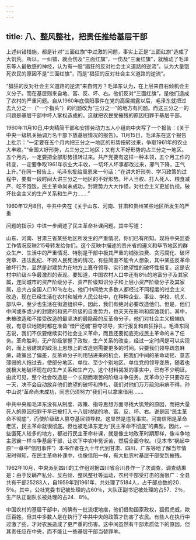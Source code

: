 ```yaml
---
---
---
```

title: 八、整风整社，把责任推给基层干部
---



上述纠错措施，都是针对“三面红旗”中过激的问题，事实上正是“三面红旗”造成了大饥荒。所以，一纠错，就会伤及“三面红旗”，一伤及“三面红旗”，就触动了毛泽东等人最敏感的神经，认为有一股“猖狂的反对社会主义道路的逆流”。认为大量饿死农民的原因不是“三面红旗”，而是“猖狂的反对社会主义道路的逆流”。

“猖狂的反对社会主义道路的逆流”来自何方？毛泽东认为，在上层来自右倾机会主义分子。而在基层则来自地、富、反、坏、右。他们反对“三面红旗”，是他们造成了农村的严重问题。自从1960年底信阳事件在党的高层揭露以后，毛泽东就把过去九分之一（“一个指头”）的问题改为“三分之一”的地方有问题。而这三分之一的问题是基层干部中坏人掌权造成的。这就把农民受摧残的原因归罪于基层干部。

1960年11月10日,中央精简干部和安排劳动力五人小组向中央写了一个报告：《关于中央一级机关抽调万名干部下放基层情况的报告》。11月15日，毛泽东在这个报告上批示：“一定要在五个月内把三分之一地区的形势扭转过来，争取1961年的农业大丰收。”“全国大好形势，占三分之二地区；又有大不好形势的占三分之一地区。五个月内，一定要把全部形势扭转过来。共产党要有这样一种本领，五个月工作的转变，一定要争取1961年农业大丰收，一切坏人坏事都改过来，邪气下降，正气上升。”在同一报告上，毛泽东批给周恩来一句话：“在讲大好形势、学习政策的过程中，要有一段时间大讲三分之一地区的不好形势。坏人当权、打人死人、粮食减产、吃不饱饭，民主革命尚未成功，封建势力大大作怪，对社会主义更加仇视，破坏社会主义的生产关系和生产力…….”

1960年12月8日，中共中央在《关于山东、河南、甘肃和贵州某些地区所发生的严重

问题的指示》中进一步阐述了民主革命补课问题。其中写道：

山东、河南、甘肃三省某些地区所发生的严重情况，你们已有所知。现将中央监委工作情况反映215号转发给你们。这个反映中描述的贵州省的遵义和毕节地区的群众生产、生活中的严重情况、特别是干部中极其严重的铺张浪费、贪污腐化、破坏党章、违法乱纪、不顾人民死活的情况，有些简直不能令人想象，其中某些反革命破坏行为，显然是封建势力在地方上篡夺领导、实行绝望性的破坏性报复。这是农村中阶级斗争最激烈的表现。要知道，中国农村人口中还有8％的地富分子及其家属，连同城市的资产阶级分子、资产阶级知识分子和上层小资产阶级分子及其家属，总共占全国人口10％左右。他们中间绝大多数人都经过不同程度的社会主义改造，现在已经生活在农村和城市人民公社中，在种种企业、事业、学校、机关、部队中，至少也生活在街道组织中。因此，我们有绝对必要改造他们。但是，他们中间或多或少的封建的和资产阶级的自发势力，也天天在影响和腐蚀我们。其中，未被改造和不接受改造的最坚决的最隐蔽的反革命分子，他们对社会主义极端仇视，有意识地随时都在准备“借尸还魂”篡夺领导，实行报复和疯狂挣扎。毛泽东同志说，我们不仅要继续实行社会主义革命，而且还要彻底完成民主革命的未了任务。革命胜利，无产阶级掌握了政权，生产关系的改变，经过一定时间是可以实现的，而上层建筑的政治上思想上的改造则需要更多的时间。只要我们领导疏忽麻痹，政策出了偏差，反革命分子利用钻进来的机会，把我们中间的革命动摇、意志薄弱的人拖过去，使部分地区、单位、至少个别地区、单位党的领导变质，随着也就极大地破坏现在的生产关系和生产力。这个材料揭发的事实中，已有不少明证。由此可见，整个社会改造是一个长期而艰苦的阶级斗争任务。反革命分子只要存在一天，决不会自动放弃他们绝望的破坏和挣扎，我们对他们万万疏忽麻痹不得。孙中山说“革命尚未成功，同志仍须努力”我们可以拿来借用…….

中共中央和毛泽东没有从制度、政策、指导思想方面寻找大饥荒的原因，而把大量死人的原因归罪于早已被打入十八层地狱的地、富、反、坏、右。说是因“民主革命不彻底”，而使阶级敌人篡夺基层领导权。这显然是违背事实。河南信阳是革命老区，民主革命就很彻底。但也被毛泽东定为“民主革命不彻底”的典型。因此，一些饿死人较多的地方，都进行民主革命补课，就是像土地改革时期那样，像斗争地主恶霸一样斗争基层干部，让农下中农申冤诉苦，然后全面夺权。（见本书“祸起中原”一章中“信阳事件”）本书作者在九十年代到甘肃、四川、广东等地了解当年情况时得知，在民主革命补课中，也像信阳一样，有大批农村基层干部受到摧残。

1962年10月，中央派到四川的工作组对据四川省合川县作一了次调查，调查结果是：由于反瞒产私分、反右倾、整风整社等运动，农村干部受打击的面很广：全县共有干部25283人，自1959年到1961年，共处理了5184人，占干部总数的20．5％。其中，公社党委书记被处理的占60％，大队正副书记被处理的占57．2％，生产队正副队长被处理的占24．8％。

中国农村的基层干部中，的确有一批流氓地痞，他们借助国家政权，狐假虎威，欺压百姓。但其中多数人是在执行了中共中央的政策才伤害了农民。有些人在执行中过激了些，才对农民造成了更严重的伤害。这中间虽然有干部素质低下的原因，但其责任应在中央，而不能让一些基层干部当替罪羊。